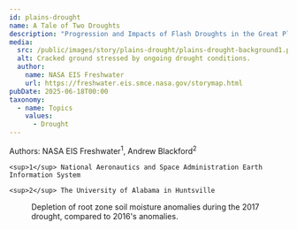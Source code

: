 ```yaml
---
id: plains-drought
name: A Tale of Two Droughts
description: "Progression and Impacts of Flash Droughts in the Great Plains as captured by NASA Models and Earth Observations"
media:
  src: /public/images/story/plains-drought/plains-drought-background1.png
  alt: Cracked ground stressed by ongoing drought conditions.
  author:
    name: NASA EIS Freshwater
    url: https://freshwater.eis.smce.nasa.gov/storymap.html
pubDate: 2025-06-18T00:00
taxonomy:
  - name: Topics
    values:
      - Drought
---
```


<Block>
  <Prose>
    Authors: NASA EIS Freshwater<sup>1</sup>, Andrew Blackford<sup>2</sup>

    <sup>1</sup> National Aeronautics and Space Administration Earth Information System

    <sup>2</sup> The University of Alabama in Huntsville
  </Prose>
</Block>

<Block>
  <Figure>
    <Chart
      dataPath="/public/charts/story/plains-drought-root-zone-soil-moisture.csv"
      dateFormat="%m/%d/%y"
      xTickFormat="%b %-d"            
      idKey='Year' 
      xKey='DateTime' 
      yKey='RZSM' 
      yAxisLabel='Root Zone Soil Moisture (Standardized Anomalies)'
      highlightStart = '05/01/17'
      highlightEnd = '06/15/17'
      highlightLabel = 'Drought'
    />
    <Caption 
      attrAuthor='NASA' 
      attrUrl='https://nasa.gov/'
    >
    Depletion of root zone soil moisture anomalies during the 2017 drought, compared to 2016's anomalies. 
    </Caption> 
  </Figure>
</Block>